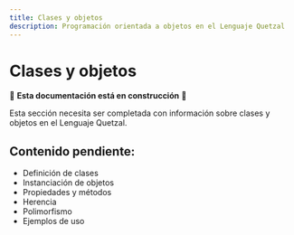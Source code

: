 ```yaml
---
title: Clases y objetos
description: Programación orientada a objetos en el Lenguaje Quetzal
---
```


# Clases y objetos

🚧 **Esta documentación está en construcción** 🚧

Esta sección necesita ser completada con información sobre clases y objetos en el Lenguaje Quetzal.

## Contenido pendiente:
- Definición de clases
- Instanciación de objetos
- Propiedades y métodos
- Herencia
- Polimorfismo
- Ejemplos de uso
